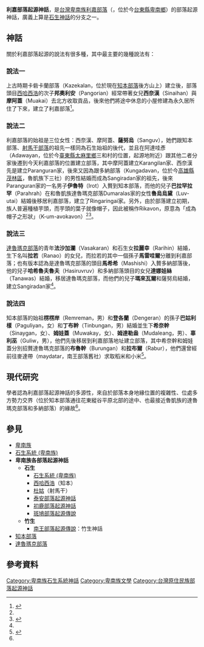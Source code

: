 '''利嘉部落起源神話'''，是[[台灣|台灣]][[卑南族|卑南族]][[利嘉部落|利嘉部落]]（{{lang-pyu|Likavung/Rikavon}}，位於今[[台東縣|台東縣]][[卑南鄉|卑南鄉]]）的部落起源神話，廣義上算是[[石生系統_(卑南族)|石生神話]]的分支之一。
==神話==
關於利嘉部落起源的說法有很多種，其中最主要的幾種說法有：
===說法一===
上古時期卡砦卡蘭部落（Kazekalan，位於現在[[知本部落|知本部落]]後方山上）建立後，部落頭目[[西哈西浩|西哈西浩]]的次子'''邦奧利安'''（Pangorian）經常帶著女兒'''西奈漢'''（Sinaihan）與'''摩阿蓋'''（Muakai）去北方收取貢品，後來他們將途中休息的小屋修建為永久居所住了下來，建立了利嘉部落<ref name="台灣原住民史-卑南族史篇">{{cite book|last=|first=|date=1998-12-01|title=台灣原住民史-卑南族史篇|url=https://www.books.com.tw/products/0010362281|location=|publisher=國史館台灣文獻館|page=|isbn=9789570231434|author=宋龍生|access-date=2021-03-07|archive-date=2020-07-10|archive-url=https://web.archive.org/web/20200710124248/https://www.books.com.tw/products/0010362281}}</ref>。
===說法二===
利嘉部落的始祖是三位女性：西奈漢、摩阿蓋、'''薩努烏'''（Sanguv），她們跟知本部落、[[射馬干部落|射馬干部落]]的祖先一樣同為石生始祖的後代，並且在阿達哇彥（Adawayan，位於今[[臺東縣|臺東縣]][[太麻里鄉|太麻里鄉]]三和村的位置，起源地附近）跟其他二者分家後遷到今天利嘉部落的位置建立部落，其中摩阿蓋建立Karangilan家、西奈漢先是建立Paranguran家，後來又因為跟多納部落（Kungadavan，位於今[[高雄縣|高雄縣]][[茂林區|茂林區]]，魯凱族下三社）的男性結婚而成為Sangiradan家的祖先，後來Paranguran家的一名男子'''伊魯特'''（Irot）入贅到知本部落，而他的兒子'''巴拉罕拉罕'''（Parahrah）在和魯凱族達魯瑪克部落Dumaralas家的女性'''魯烏烏黛'''（Luv-utai）結婚後移居利嘉部落，建立了Ringaringai家。另外，由於部落建立初期，族人普遍種植芋頭，而芋頭的葉子就像帽子，因此被稱作Rikavon，原意為「成為帽子之形狀」（K-um-avokavon）<ref name="台灣原住民史-卑南族史篇"/><ref name="利嘉部落【Likavung】">{{cite web|language=zh-tw|url=http://www.tipp.org.tw/tribe_detail3.asp?City_No=18&TA_No=5&T_ID=428|title=利嘉部落【Likavung】|author=|publisher=台灣原住民族資訊資源往|date=}}</ref>。

===說法三===
[[達魯瑪克部落|達魯瑪克部落]]的青年'''法沙加瀾'''（Vasakaran）和石生女'''拉麗幸'''（Rarihin）結婚，生下名叫'''拉若'''（Ranao）的女兒，而拉若的其中一個孫子'''馬雷哇爾'''分離到利嘉部落；也有版本認為是達魯瑪克部落的頭目'''馬希希'''（Mashishi）入贅多納部落後，他的兒子'''哈希魯夫魯夫'''（Hasiruvruv）和多納部落頭目的女兒'''達娜娃絲'''（Tanawas）結婚，移居達魯瑪克部落，而他們的兒子'''瑪來瓦爾'''和薩努烏結婚，建立Sangiradan家<ref name="台灣原住民史-卑南族史篇"/>。
===說法四===
知本部落的始祖'''楞楞岸'''（Remreman，男）和'''登各蘭'''（Dengeran）的孫子'''巴姑利樣'''（Paguliyan，女）和'''丁布幹'''（Tinbungan，男）結婚並生下'''希奈幹'''（Sinaygan，女）、'''姆娃蓋'''（Muwakay，女）、'''姆達勒盎'''（Mudaleang，男）、'''辜利巫'''（Guliw，男），他們先後移居到利嘉部落地址建立部落，其中希奈幹和姆娃蓋分別招贅達魯瑪克部落的'''布魯幹'''（Burungan）和'''拉布爾'''（Rabur），他們還曾經前往麥達帶（maydatar，南王部落舊社）求取稻米和小米<ref name="番族慣習調查報告書第五卷排灣族．第二卷">{{cite book|last=|first=|date=2003-10-01|title=番族慣習調查報告書第二卷阿美族、卑南族|url=https://tm.ncl.edu.tw/article?u=022_004_00003743&lang=chn|location=|publisher=中央研究院民族所|page=|isbn=9789576717352|author=臺灣總督府臨時臺灣舊慣調查會|access-date=2021-03-07|archive-date=2021-01-28|archive-url=https://web.archive.org/web/20210128064743/https://tm.ncl.edu.tw/article?u=022_004_00003743&lang=chn}}</ref>。

==現代研究==
學者認為利嘉部落起源神話的多源性，來自於部落本身地緣位置的複雜性、位處多方勢力交界（位於知本部落通往花東縱谷平原北部的途中、也最接近魯凱族的達魯瑪克部落和多納部落）的緣故<ref name="台灣原住民史-卑南族史篇"/>。
==參見==
*[[卑南族|卑南族]]
*[[石生系統_(卑南族)|石生系統 (卑南族)]]
*'''卑南族各部落起源神話'''
**'''石生'''
***[[石生系統_(卑南族)|石生系統 (卑南族)]]
***[[西哈西浩|西哈西浩]]（知本）
***[[杜姑|杜姑]]（射馬干）
***[[泰安部落起源神話|泰安部落起源神話]]
***[[初鹿部落起源神話|初鹿部落起源神話]]
***[[斑鳩部落起源傳說|斑鳩部落起源傳說]]
**'''竹生'''
***[[南王部落起源傳說|南王部落起源傳說]]：竹生神話
*[[知本部落|知本部落]]
*[[達魯瑪克部落|達魯瑪克部落]]

==參考資料==
{{reflist}}

{{卑南族神話}}
[[Category:卑南族石生系統神話|Category:卑南族石生系統神話]]
[[Category:卑南族文學|Category:卑南族文學]]
[[Category:台灣原住民族部落起源神話|Category:台灣原住民族部落起源神話]]
